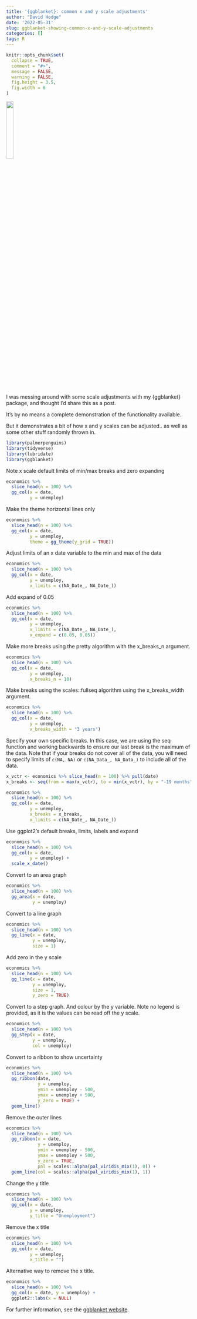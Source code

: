 ```yaml
---
title: '{ggblanket}: common x and y scale adjustments'
author: "David Hodge"
date: '2022-05-31'
slug: ggblanket-showing-common-x-and-y-scale-adjustments
categories: []
tags: R
---
```


```r
knitr::opts_chunk$set(
  collapse = TRUE,
  comment = "#>",
  message = FALSE,
  warning = FALSE,
  fig.height = 3.5, 
  fig.width = 6
)
```

![](logo.png){width="20%"}

I was messing around with some scale adjustments with my {ggblanket} package, and thought I'd share this as a post.

It's by no means a complete demonstration of the functionality available. 

But it demonstrates a bit of how x and y scales can be adjusted.. as well as some other stuff randomly thrown in.

```r
library(palmerpenguins)
library(tidyverse)
library(lubridate)
library(ggblanket)
```

Note x scale default limits of min/max breaks and zero expanding

```r
economics %>% 
  slice_head(n = 100) %>% 
  gg_col(x = date, 
         y = unemploy)
```

Make the theme horizontal lines only

```r
economics %>% 
  slice_head(n = 100) %>% 
  gg_col(x = date, 
         y = unemploy, 
         theme = gg_theme(y_grid = TRUE))
```

Adjust limits of an x date variable to the min and max of the data

```r
economics %>%
  slice_head(n = 100) %>% 
  gg_col(x = date, 
         y = unemploy, 
         x_limits = c(NA_Date_, NA_Date_))
```

Add expand of 0.05

```r
economics %>% 
  slice_head(n = 100) %>% 
  gg_col(x = date, 
         y = unemploy, 
         x_limits = c(NA_Date_, NA_Date_),
         x_expand = c(0.05, 0.05))
```

Make more breaks using the pretty algorithm with the x_breaks_n argument.

```r
economics %>% 
  slice_head(n = 100) %>% 
  gg_col(x = date, 
         y = unemploy, 
         x_breaks_n = 10)
```

Make breaks using the scales::fullseq algorithm using the x_breaks_width argument.

```r
economics %>% 
  slice_head(n = 100) %>% 
  gg_col(x = date, 
         y = unemploy, 
         x_breaks_width = "3 years")
```

Specify your own specific breaks. In this case, we are using the seq function and working backwards to ensure our last break is the maximum of the data. Note that if your breaks do not cover all of the data, you will need to specify limits of `c(NA, NA)` or `c(NA_Data_, NA_Data_)` to include all of the data. 

```r
x_vctr <- economics %>% slice_head(n = 100) %>% pull(date)
x_breaks <- seq(from = max(x_vctr), to = min(x_vctr), by = "-19 months")

economics %>% 
  slice_head(n = 100) %>% 
  gg_col(x = date, 
         y = unemploy, 
         x_breaks = x_breaks,
         x_limits = c(NA_Date_, NA_Date_))
```

Use ggplot2's default breaks, limits, labels and expand

```r
economics %>% 
  slice_head(n = 100) %>% 
  gg_col(x = date, 
         y = unemploy) +
  scale_x_date()
```

Convert to an area graph

```r
economics %>% 
  slice_head(n = 100) %>% 
  gg_area(x = date, 
          y = unemploy)
```

Convert to a line graph

```r
economics %>% 
  slice_head(n = 100) %>% 
  gg_line(x = date, 
          y = unemploy,
          size = 1)
```

Add zero in the y scale

```r
economics %>% 
  slice_head(n = 100) %>% 
  gg_line(x = date, 
          y = unemploy, 
          size = 1,
          y_zero = TRUE)
```

Convert to a step graph. And colour by the y variable. Note no legend is provided, as it is the values can be read off the y scale. 

```r
economics %>% 
  slice_head(n = 100) %>% 
  gg_step(x = date, 
          y = unemploy, 
          col = unemploy)
```

Convert to a ribbon to show uncertainty

```r
economics %>% 
  slice_head(n = 100) %>% 
  gg_ribbon(date, 
            y = unemploy, 
            ymin = unemploy - 500, 
            ymax = unemploy + 500, 
            y_zero = TRUE) +
  geom_line()

```

Remove the outer lines

```r
economics %>% 
  slice_head(n = 100) %>% 
  gg_ribbon(x = date, 
            y = unemploy, 
            ymin = unemploy - 500, 
            ymax = unemploy + 500, 
            y_zero = TRUE,
            pal = scales::alpha(pal_viridis_mix(1), 0)) +
  geom_line(col = scales::alpha(pal_viridis_mix(1), 1))
```

Change the y title

```r
economics %>% 
  slice_head(n = 100) %>% 
  gg_col(x = date, 
         y = unemploy, 
         y_title = "Unemployment")
```

Remove the x title

```r
economics %>% 
  slice_head(n = 100) %>% 
  gg_col(x = date, 
         y = unemploy, 
         x_title = "")
```

Alternative way to remove the x title.

```r
economics %>% 
  slice_head(n = 100) %>% 
  gg_col(x = date, y = unemploy) +
  ggplot2::labs(x = NULL)
```

For further information, see the [ggblanket website](https://davidhodge931.github.io/ggblanket/).
